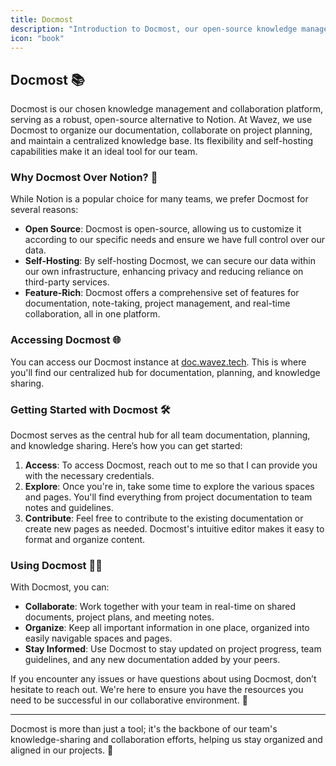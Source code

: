 ```yaml
---
title: Docmost
description: "Introduction to Docmost, our open-source knowledge management tool"
icon: "book"
---
```


## Docmost 📚

Docmost is our chosen knowledge management and collaboration platform, serving as a robust, open-source alternative to Notion. At Wavez, we use Docmost to organize our documentation, collaborate on project planning, and maintain a centralized knowledge base. Its flexibility and self-hosting capabilities make it an ideal tool for our team.

### Why Docmost Over Notion? 🤔

While Notion is a popular choice for many teams, we prefer Docmost for several reasons:

- **Open Source**: Docmost is open-source, allowing us to customize it according to our specific needs and ensure we have full control over our data.
- **Self-Hosting**: By self-hosting Docmost, we can secure our data within our own infrastructure, enhancing privacy and reducing reliance on third-party services.
- **Feature-Rich**: Docmost offers a comprehensive set of features for documentation, note-taking, project management, and real-time collaboration, all in one platform.

### Accessing Docmost 🌐

You can access our Docmost instance at [doc.wavez.tech](https://doc.wavez.tech). This is where you'll find our centralized hub for documentation, planning, and knowledge sharing.

### Getting Started with Docmost 🛠️

Docmost serves as the central hub for all team documentation, planning, and knowledge sharing. Here’s how you can get started:

1. **Access**: To access Docmost, reach out to me so that I can provide you with the necessary credentials.
2. **Explore**: Once you're in, take some time to explore the various spaces and pages. You'll find everything from project documentation to team notes and guidelines.
3. **Contribute**: Feel free to contribute to the existing documentation or create new pages as needed. Docmost's intuitive editor makes it easy to format and organize content.

### Using Docmost 🧑‍💻

With Docmost, you can:

- **Collaborate**: Work together with your team in real-time on shared documents, project plans, and meeting notes.
- **Organize**: Keep all important information in one place, organized into easily navigable spaces and pages.
- **Stay Informed**: Use Docmost to stay updated on project progress, team guidelines, and any new documentation added by your peers.

If you encounter any issues or have questions about using Docmost, don’t hesitate to reach out. We're here to ensure you have the resources you need to be successful in our collaborative environment. 🌊

---

Docmost is more than just a tool; it's the backbone of our team's knowledge-sharing and collaboration efforts, helping us stay organized and aligned in our projects. 🚀
